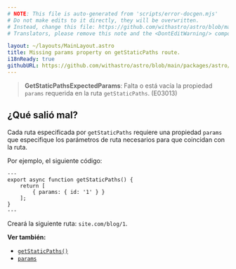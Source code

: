```yaml
---
# NOTE: This file is auto-generated from 'scripts/error-docgen.mjs'
# Do not make edits to it directly, they will be overwritten.
# Instead, change this file: https://github.com/withastro/astro/blob/main/packages/astro/src/core/errors/errors-data.ts
# Translators, please remove this note and the <DontEditWarning/> component.

layout: ~/layouts/MainLayout.astro
title: Missing params property on getStaticPaths route.
i18nReady: true
githubURL: https://github.com/withastro/astro/blob/main/packages/astro/src/core/errors/errors-data.ts
---
```


> **GetStaticPathsExpectedParams**: Falta o está vacía la propiedad `params` requerida en la ruta `getStaticPaths`. (E03013)

## ¿Qué salió mal?

Cada ruta especificada por `getStaticPaths` requiere una propiedad `params` que especifique los parámetros de ruta necesarios para que coincidan con la ruta.

Por ejemplo, el siguiente código:

```astro title="pages/blog/[id].astro"
---
export async function getStaticPaths() {
	return [
		{ params: { id: '1' } }
	];
}
---
```
Creará la siguiente ruta: `site.com/blog/1`.

**Ver también:**

-  [`getStaticPaths()`](/es/reference/api-reference/#getstaticpaths)
-  [`params`](/es/reference/api-reference/#params)

